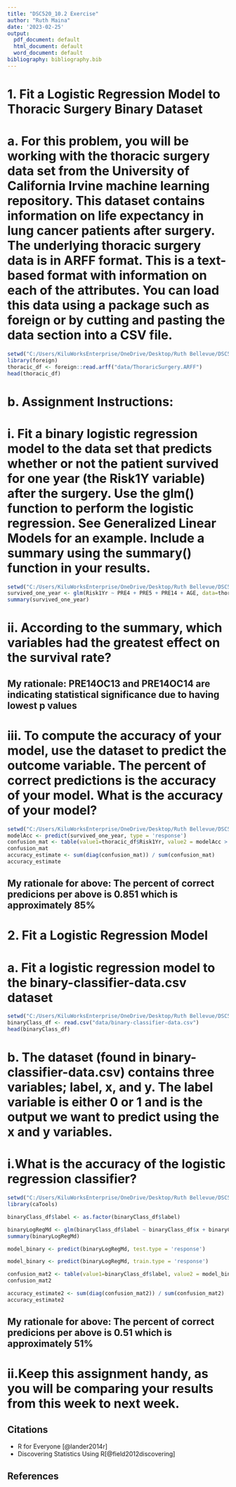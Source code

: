 ---
title: "DSC520_10.2 Exercise"
author: "Ruth Maina"
date: '2023-02-25'
output:
  pdf_document: default
  html_document: default
  word_document: default
bibliography: bibliography.bib
---


# 1. Fit a Logistic Regression Model to Thoracic Surgery Binary Dataset
# a. For this problem, you will be working with the thoracic surgery data set from the University of California Irvine machine learning repository. This dataset contains information on life expectancy in lung cancer patients after surgery. The underlying thoracic surgery data is in ARFF format. This is a text-based format with information on each of the attributes. You can load this data using a package such as foreign or by cutting and pasting the data section into a CSV file.
```{r, include=TRUE}
setwd("C:/Users/KiluWorksEnterprise/OneDrive/Desktop/Ruth Bellevue/DSC520/DSC520_RuthMaina/dsc520")
library(foreign)
thoracic_df <- foreign::read.arff("data/ThoraricSurgery.ARFF")
head(thoracic_df)
``` 
# b. Assignment Instructions:
# i. Fit a binary logistic regression model to the data set that predicts whether or not the patient survived for one year (the Risk1Y variable) after the surgery. Use the glm() function to perform the logistic regression. See Generalized Linear Models for an example. Include a summary using the summary() function in your results.   
```{r, include=TRUE}
setwd("C:/Users/KiluWorksEnterprise/OneDrive/Desktop/Ruth Bellevue/DSC520/DSC520_RuthMaina/dsc520")
survived_one_year <- glm(Risk1Yr ~ PRE4 + PRE5 + PRE14 + AGE, data=thoracic_df, family=binomial, na.action=na.omit)
summary(survived_one_year)
```
# ii. According to the summary, which variables had the greatest effect on the survival rate?
## My rationale: PRE14OC13 and PRE14OC14 are indicating statistical significance due to having lowest p values

# iii. To compute the accuracy of your model, use the dataset to predict the outcome variable. The percent of correct predictions is the accuracy of your model. What is the accuracy of your model?

```{r, include=TRUE}
setwd("C:/Users/KiluWorksEnterprise/OneDrive/Desktop/Ruth Bellevue/DSC520/DSC520_RuthMaina/dsc520")
modelAcc <- predict(survived_one_year, type = 'response')
confusion_mat <- table(value1=thoracic_df$Risk1Yr, value2 = modelAcc > 0.5)
confusion_mat 
accuracy_estimate <- sum(diag(confusion_mat)) / sum(confusion_mat)
accuracy_estimate 
```
## My rationale for above: The percent of correct predicions per above is 0.851 which is approximately 85%

# 2. Fit a Logistic Regression Model
# a. Fit a logistic regression model to the binary-classifier-data.csv dataset

```{r, include=TRUE}
setwd("C:/Users/KiluWorksEnterprise/OneDrive/Desktop/Ruth Bellevue/DSC520/DSC520_RuthMaina/dsc520")
binaryClass_df <- read.csv("data/binary-classifier-data.csv")
head(binaryClass_df)


```
# b. The dataset (found in binary-classifier-data.csv) contains three variables; label, x, and y. The label variable is either 0 or 1 and is the output we want to predict using the x and y variables.
# i.What is the accuracy of the logistic regression classifier?

```{r, include=TRUE}

setwd("C:/Users/KiluWorksEnterprise/OneDrive/Desktop/Ruth Bellevue/DSC520/DSC520_RuthMaina/dsc520")
library(caTools)

binaryClass_df$label <- as.factor(binaryClass_df$label)

binaryLogRegMd <- glm(binaryClass_df$label ~ binaryClass_df$x + binaryClass_df$y, family=binomial, na.action=na.omit)
summary(binaryLogRegMd)

model_binary <- predict(binaryLogRegMd, test.type = 'response')

model_binary <- predict(binaryLogRegMd, train.type = 'response')

confusion_mat2 <- table(value1=binaryClass_df$label, value2 = model_binary > 0.5)
confusion_mat2 

accuracy_estimate2 <- sum(diag(confusion_mat2)) / sum(confusion_mat2)
accuracy_estimate2 
```
## My rationale for above: The percent of correct predicions per above is 0.51 which is approximately 51%
# ii.Keep this assignment handy, as you will be comparing your results from this week to next week.

## Citations

* R for Everyone [@lander2014r]
* Discovering Statistics Using R[@field2012discovering]

## References